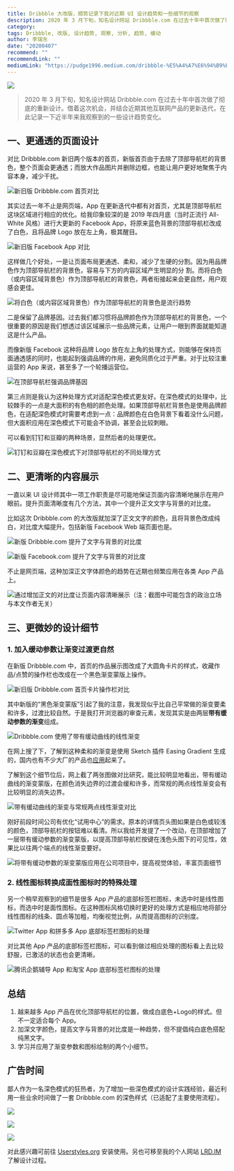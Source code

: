 ```yaml
---
title: Dribbble 大改版，顺势记录下我对近期 UI 设计趋势和一些细节的观察
description: 2020 年 3 月下旬，知名设计网站 Dribbble.com 在过去十年中首次做了彻底的重新设计。借着这次机会，并结合近期其他互联网产品的更新迭代，在此记录一下近半年来我观察到的一些设计趋势变化。
category: 
tags: Dribbble, 改版, 设计趋势, 观察, 分析, 趋势, 缓动
author: 李瑞东
date: "20200407"
recommend: ""
recommendLink: ""
mediumLink: "https://pudge1996.medium.com/dribbble-%E5%A4%A7%E6%94%B9%E7%89%88-%E9%A1%BA%E5%8A%BF%E8%AE%B0%E5%BD%95%E4%B8%8B%E6%88%91%E5%AF%B9%E8%BF%91%E6%9C%9F-ui-%E8%AE%BE%E8%AE%A1%E8%B6%8B%E5%8A%BF%E5%92%8C%E4%B8%80%E4%BA%9B%E7%BB%86%E8%8A%82%E7%9A%84%E8%A7%82%E5%AF%9F-bd9e4a9bd263"
---
```


![](https://lrdim.oss-cn-shenzhen.aliyuncs.com/blogimg/2020-04-07-bd9e4a9bd263/01.png)

> 2020 年 3 月下旬，知名设计网站 Dribbble.com 在过去十年中首次做了彻底的重新设计。借着这次机会，并结合近期其他互联网产品的更新迭代，在此记录一下近半年来我观察到的一些设计趋势变化。

## 一、更通透的页面设计

对比 Dribbble.com 新旧两个版本的首页，新版首页由于去除了顶部导航栏的背景色，整个页面会更通透；而放大作品图片并删除边框，也能让用户更好地聚焦于内容本身，减少干扰。

![](https://lrdim.oss-cn-shenzhen.aliyuncs.com/blogimg/2020-04-07-bd9e4a9bd263/02.png "新旧版 Dribbble.com 首页对比")

其实过去一年不止是网页端，App 在更新迭代中都有对首页，尤其是顶部导航栏这块区域进行相应的优化。给我印象较深的是 2019 年四月底（当时正流行 All-White 风格）进行大更新的 Facebook App，将原来蓝色背景的顶部导航栏改成了白色，且将品牌 Logo 放在左上角，极其醒目。

![](https://lrdim.oss-cn-shenzhen.aliyuncs.com/blogimg/2020-04-07-bd9e4a9bd263/03.png "新旧版 Facebook App 对比")

这样做几个好处，一是让页面布局更通透、柔和，减少了生硬的分割。因为用品牌色作为顶部导航栏的背景色，容易与下方的内容区域产生明显的分 割。而将白色（或内容区域背景色）作为顶部导航栏的背景色，两者衔接起来会更自然，用户观感会更佳。

![](https://lrdim.oss-cn-shenzhen.aliyuncs.com/blogimg/2020-04-07-bd9e4a9bd263/04.png "将白色（或内容区域背景色）作为顶部导航栏的背景色是流行趋势")

二是保留了品牌基因。过去我们都习惯将品牌颜色作为顶部导航栏的背景色，一个很重要的原因是我们想透过该区域展示一些品牌元素，让用户一眼到界面就能知道这是什么产品。

而像新版 Facebook 这种将品牌 Logo 放在左上角的处理方式，则能够在保持页面通透感的同时，也能起到强调品牌的作用，避免同质化过于严重。对于比较注重运营的 App 来说，甚至多了一个轮播运营位。

![](https://lrdim.oss-cn-shenzhen.aliyuncs.com/blogimg/2020-04-07-bd9e4a9bd263/05.png "在顶部导航栏强调品牌基因")

第三点则是我认为这种处理方式对适配深色模式更友好。在深色模式的处理中，比较棘手的一点是大面积的有色相的颜色处理。如果顶部导航栏背景色是使用品牌颜色，在适配深色模式时需要考虑到一点：品牌颜色在白色背景下看着没什么问题，但大面积应用在深色模式下可能会不协调，甚至会比较刺眼。

可以看到钉钉和豆瓣的两种场景，显然后者的处理更优。

![](https://lrdim.oss-cn-shenzhen.aliyuncs.com/blogimg/2020-04-07-bd9e4a9bd263/06.png "钉钉和豆瓣在深色模式下对顶部导航栏的不同处理方式")

## 二、更清晰的内容展示

一直以来 UI 设计师其中一项工作职责是尽可能地保证页面内容清晰地展示在用户眼前。提升页面清晰度有几个方法，其中一个提升正文文字与背景的对比度。

比如这次 Dribbble.com 的大改版就加深了正文文字的颜色，且将背景色改成纯白，对比度大幅提升。包括新版 Facebook Web 端页面也是。

![](https://lrdim.oss-cn-shenzhen.aliyuncs.com/blogimg/2020-04-07-bd9e4a9bd263/07.png "新版 Dribbble.com 提升了文字与背景的对比度")

![](https://lrdim.oss-cn-shenzhen.aliyuncs.com/blogimg/2020-04-07-bd9e4a9bd263/08.png "新版 Facebook.com 提升了文字与背景的对比度")

不止是网页端，这种加深正文字体颜色的趋势在近期也频繁应用在各类 App 产品上。

![](https://lrdim.oss-cn-shenzhen.aliyuncs.com/blogimg/2020-04-07-bd9e4a9bd263/09.png "通过增加正文的对比度让页面内容清晰展示（注：截图中可能包含的政治立场与本文作者无关）")

## 三、更微妙的设计细节

### 1. 加入缓动参数让渐变过渡更自然

在新版 Dribbble.com 中，首页的作品展示图改成了大圆角卡片的样式，收藏作品/点赞的操作栏也改成在一个黑色渐变蒙版上操作。

![](https://lrdim.oss-cn-shenzhen.aliyuncs.com/blogimg/2020-04-07-bd9e4a9bd263/10.png "新旧版 Dribbble.com 首页卡片操作栏对比
")

其中新版的“黑色渐变蒙版”引起了我的注意，我发现似乎比自己平常做的渐变要柔和许多，过渡比较自然。于是我打开浏览器的审查元素，发现其实是由两层**带有缓动参数的渐变**组成。

![](https://lrdim.oss-cn-shenzhen.aliyuncs.com/blogimg/2020-04-07-bd9e4a9bd263/11.png "Dribbble.com 使用了带有缓动曲线的线性渐变")

在网上搜了下，了解到这种柔和的渐变是使用 Sketch 插件 Easing Gradient 生成的，国内也有不少大厂的产品也[应用](https://www.zcool.com.cn/article/ZMTEwMTU0OA==.html)起来了。

了解到这个细节位后，网上截了两张图做对比研究，能比较明显地看出，带有缓动曲线的渐变蒙版，在颜色消失边界的过渡会缓和许多，而常规的两点线性渐变会有比较明显的消失边界。

![](https://lrdim.oss-cn-shenzhen.aliyuncs.com/blogimg/2020-04-07-bd9e4a9bd263/12.png "带有缓动曲线的渐变与常规两点线性渐变对比
")

刚好前段时间公司有优化“试用中心”的需求。原本的详情页头图如果是白色或较浅的颜色，顶部导航栏的按钮难以看清。所以我给开发提了一个改动，在顶部增加了一层带有缓动参数的渐变蒙版，以提高顶部导航栏按键在浅色头图下的可见性，效果比以往两个端点的线性渐变要好。

![](https://lrdim.oss-cn-shenzhen.aliyuncs.com/blogimg/2020-04-07-bd9e4a9bd263/13.png "将带有缓动参数的渐变蒙版应用在公司项目中，提高视觉体验，丰富页面细节")

### 2. 线性图标转换成面性图标时的特殊处理

另一个稍早观察到的细节是很多 App 产品的底部标签栏图标，未选中时是线性图标，而选中时是面性图标。在这种图标风格切换时更好的处理方式是相应地将部分线性图标的线条、圆点等加粗，均衡视觉比例，从而提高图标的识别度。

![](https://lrdim.oss-cn-shenzhen.aliyuncs.com/blogimg/2020-04-07-bd9e4a9bd263/14.png "Twitter App 和拼多多 App 底部标签栏图标的处理")

对比其他 App 产品的底部标签栏图标，可以看到做过相应处理的图标看上去比较舒服，已激活的状态也会更清晰。

![](https://lrdim.oss-cn-shenzhen.aliyuncs.com/blogimg/2020-04-07-bd9e4a9bd263/15.png "腾讯企鹅辅导 App 和淘宝 App 底部标签栏图标的处理")

## 总结

1. 越来越多 App 产品在优化顶部导航栏的位置，做成白底色+Logo的样式。但不一定适合每个 App。
2. 加深文字颜色，提高文字与背景的对比度是一种趋势，但不提倡纯白底色搭配纯黑文字。
3. 学习并应用了渐变参数和图标绘制的两个小细节。

## 广告时间

鄙人作为一名深色模式的狂热者，为了增加一些深色模式的设计实践经验，最近利用一些业余时间做了一套 Dribbble.com 的深色样式（已适配了主要使用流程）。

![](https://lrdim.oss-cn-shenzhen.aliyuncs.com/blogimg/2020-04-07-bd9e4a9bd263/16.png)

![](https://lrdim.oss-cn-shenzhen.aliyuncs.com/blogimg/2020-04-07-bd9e4a9bd263/17.png)

![](https://lrdim.oss-cn-shenzhen.aliyuncs.com/blogimg/2020-04-07-bd9e4a9bd263/18.png)

对此感兴趣可前往 [Userstyles.org](https://userstyles.org/styles/178754/) 安装使用。另也可移至我的个人网站 [LRD.IM](https://old.lrd.im/html/dribbbledark.html) 了解设计过程。


